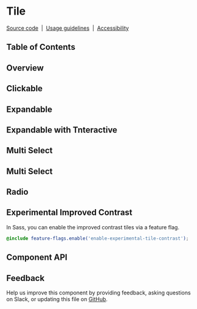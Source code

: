 
# Tile

[Source code](https://github.com/carbon-design-system/carbon/tree/main/packages/react/src/components/Tile)
&nbsp;|&nbsp;
[Usage guidelines](https://www.carbondesignsystem.com/components/tile/usage)
&nbsp;|&nbsp;
[Accessibility](https://www.carbondesignsystem.com/components/tile/accessibility)

## Table of Contents

## Overview

<Preview>
  <Story id="components-tile--default" />
</Preview>

## Clickable

<Preview>
  <Story id="components-tile--clickable" />
</Preview>

## Expandable

<Preview>
  <Story id="components-tile--expandable" />
</Preview>

## Expandable with Tnteractive

<Preview>
  <Story id="components-tile--expandable-with-interactive" />
</Preview>

## Multi Select

<Preview>
  <Story id="components-tile--selectable" />
</Preview>

## Multi Select

<Preview>
  <Story id="components-tile--multi-select" />
</Preview>

## Radio

<Preview>
  <Story id="components-tile--radio" />
</Preview>

## Experimental Improved Contrast

In Sass, you can enable the improved contrast tiles via a feature flag.

```scss
@include feature-flags.enable('enable-experimental-tile-contrast');
```

<Preview>
  <div style={{ width: '1018px', maxWidth: '100%' }}>
    <Story id="components-tile-experimental-improved-contrast--clickable" />
  </div>
  <div style={{ width: '1018px', maxWidth: '100%' }}>
    <Story id="components-tile-experimental-improved-contrast--expandable" />
  </div>
  <div style={{ width: '1018px', maxWidth: '100%' }}>
    <Story id="components-tile-experimental-improved-contrast--multi-select" />
  </div>
  <div style={{ width: '1018px', maxWidth: '100%' }}>
    <Story id="components-tile-experimental-improved-contrast--radio" />
  </div>
  <div style={{ width: '1018px', maxWidth: '100%' }}>
    <Story id="components-tile-experimental-improved-contrast--selectable" />
  </div>
</Preview>

## Component API

<Props />

## Feedback

Help us improve this component by providing feedback, asking questions on Slack,
or updating this file on
[GitHub](https://github.com/carbon-design-system/carbon/edit/main/packages/react/src/components/Tile/Tile.mdx).
